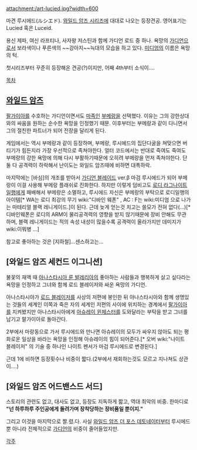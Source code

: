 attachment:/art-lucied.jpg?width=600

마견 루시에드(ルシエド). [[와일드 암즈 시리즈]]에 대대로 나오는 등장견공. 영어표기는 Lucied 혹은 Luceid.

용신 제파, 여신 라프티나, 사자왕 저스틴과 함께 가디언 로드 중 하나. 욕망의 [[가디언]]으로서 보라색이나 푸른색의 ~~강아지~~늑대의 모습을 하고 있다. [[미디엄]]의 이름은 욕망의 턱.

첫시리즈부터 꾸준히 등장해온 견공(?)이지만, 어째 4th부터 소식이....

[[목차]]
== [[와일드 암즈]] ==
[[팔가이아]]를 수호하는 가디언이면서도 [[마족]]인 [[부메랑]]을 선택했다. 이유는 그의 강한상대와의 싸움을 원하는 순수한 욕망을 인정했기 때문. 이후부터는 부메랑과 같이 다니면서 그의 절친한 파트너가 되어 전장을 달리게 된다.

게임에서는 역시 부메랑과 같이 등장하며, 부메랑, 루시에드의 집단다굴을 쳐맞으면 버티기가 힘든지라 가장 우선적으로 족쳐야한다. 얼터 코드에서는 반대로 죽여도 죽여도 부메랑의 강한 욕망에 의해 다시 부활하기때문에 오히려 부메랑을 먼저 족쳐야한다. 단 둘 다 공격력이 하락해서 난이도는 와일드 암즈때에 비하면 대폭하락.

마지막에는 [바심]의 개조를 받아서 [[가디언 블레이드]] ver.β 마검 루시에드가 되어 부메랑이 이걸 사용해 부메랑 플래쉬로 진화한다. 하지만 이렇게 덤비고도 [[로디 라그나이트]]일행에게 패배해서 부메랑은 소멸하고, 루시에드 자신은 부메랑의 부탁으로 로디일행의 아이템[* WA는 로디 최강의 무기 wiki:"디바인 웨폰" , AC : F는 wiki:미디엄 으로 나가는 마테리얼 블랙 레니게이드.]이 된다. 근데 늦게 얻는것 치고는 쓸모가 전혀 없다(...)[* 디바인웨폰은 로디의 ARM이 물리공격력의 영향을 받지 않기때문에 장비 안해도 무관하며, 블랙 레니게이드는 적의 속성 내성이 많을수록 공격력이 올라가지만 데미지가 wiki:이뭐병 ...]

참고로 좋아하는 것은 [지하철]...센스하고는...

== [와일드 암즈 세컨드 이그니션] ==
불꽃의 재액 때 [[아나스타시아 룬 발레리아]]의 좋아하는 사람들과 행복하게 살고 싶다라는 욕망을 인정하고 그녀와 함께 로드 블레이저와 싸운 욕망의 가디언.

아나스타시아가 [[로드 블레이저]]를 사상의 저편에 봉인한 뒤 아나스타시아와 함께 생명있는 것들의 세계인 이쪽과 죽은 자의 세계인 저편의 사이에 위치하는 경계에서 [[팔가이아]]를 지켜봤지만 아나스타시아에게 [[아슈레이 윈체스터]]를 도와달라는 부탁을 받고 그녀를 남기고 팔가이아로 돌아간다.

2부에서 마랑동으로 가서 루시에드와 만나면 아슈레이의 모두가 싸우지 않아도 되는 평화로운 일상을 바라는 욕망을 인정해 아슈레이의 힘이 되어준다.[* 오버 wiki:"나이트 블레이저" 의 기술 중 하나인 나이트 펜서가 마검 루시에드로 변경된다.] 

근데 1에 비하면 등장횟수나 비중이 짧다.(2부에서 재회하는것도 모르고 지나쳐도 상관이....)

== [와일드 암즈 어드밴스드 서드] ==
스토리의 관련도 없고, 대사도 없고, 등장도 지독하게 짧고, 역대 최악의 비중. 한마디로 '''"넌 하루하루 주인공에게 돌려가며 장착당하는 장비품일 뿐이지."'''

그리고 이것을 마지막으로 짤.렸.다. 사실 [[와일드 암즈 더 포스 데토네이터]]부터 루시에드 뿐 아니라 전체적으로 [[가디언]]의 비중이 줄어들었지만.

[[각주]]
